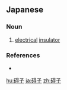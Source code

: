 ==Japanese==
{{ja-kanjitab|がい|し|yomi=o}}

===Noun===
{{ja-noun|がいし}}

# [[electrical]] [[insulator]]

===References===
* {{R:Shogakukan}}

[[hu:碍子]]
[[ja:碍子]]
[[zh:碍子]]